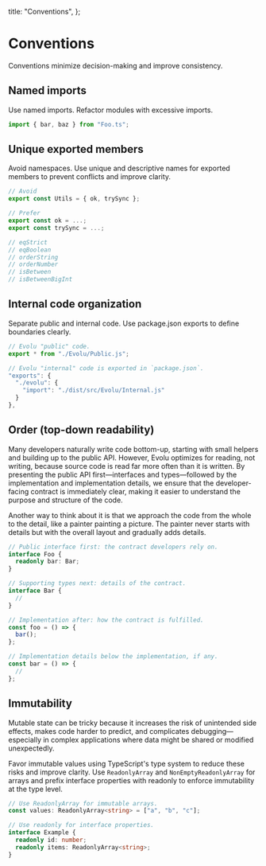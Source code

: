 
  title: "Conventions",
};

# Conventions

Conventions minimize decision-making and improve consistency.

## Named imports

Use named imports. Refactor modules with excessive imports.

```ts
import { bar, baz } from "Foo.ts";
```

## Unique exported members

Avoid namespaces. Use unique and descriptive names for exported members to prevent conflicts and improve clarity.

```ts
// Avoid
export const Utils = { ok, trySync };

// Prefer
export const ok = ...;
export const trySync = ...;

// eqStrict
// eqBoolean
// orderString
// orderNumber
// isBetween
// isBetweenBigInt
```

## Internal code organization

Separate public and internal code. Use package.json exports to define boundaries clearly.

```ts
// Evolu "public" code.
export * from "./Evolu/Public.js";

// Evolu "internal" code is exported in `package.json`.
"exports": {
  "./evolu": {
    "import": "./dist/src/Evolu/Internal.js"
  }
},
```

## Order (top-down readability)

Many developers naturally write code bottom-up, starting with small helpers and building up to the public API. However, Evolu optimizes for reading, not writing, because source code is read far more often than it is written. By presenting the public API first—interfaces and types—followed by the implementation and implementation details, we ensure that the developer-facing contract is immediately clear, making it easier to understand the purpose and structure of the code.

Another way to think about it is that we approach the code from the whole to the detail, like a painter painting a picture. The painter never starts with details but with the overall layout and gradually adds details.

```ts
// Public interface first: the contract developers rely on.
interface Foo {
  readonly bar: Bar;
}

// Supporting types next: details of the contract.
interface Bar {
  //
}

// Implementation after: how the contract is fulfilled.
const foo = () => {
  bar();
};

// Implementation details below the implementation, if any.
const bar = () => {
  //
};
```

## Immutability

Mutable state can be tricky because it increases the risk of unintended side effects, makes code harder to predict, and complicates debugging—especially in complex applications where data might be shared or modified unexpectedly.

Favor immutable values using TypeScript's type system to reduce these risks and improve clarity. Use `ReadonlyArray` and `NonEmptyReadonlyArray` for arrays and prefix interface properties with readonly to enforce immutability at the type level.

```ts
// Use ReadonlyArray for immutable arrays.
const values: ReadonlyArray<string> = ["a", "b", "c"];

// Use readonly for interface properties.
interface Example {
  readonly id: number;
  readonly items: ReadonlyArray<string>;
}
```
